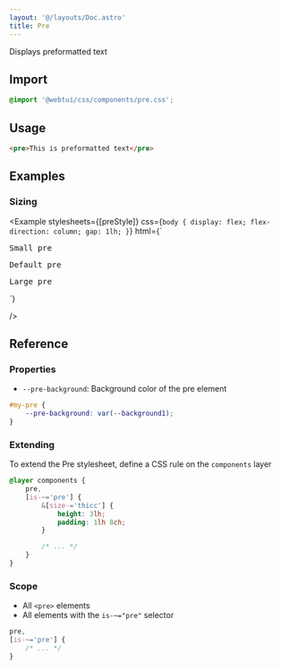 ```yaml
---
layout: '@/layouts/Doc.astro'
title: Pre
---
```



Displays preformatted text

<Example stylesheets={[preStyle]} html="<pre>This is preformatted text</pre>" />

## Import

```css
@import '@webtui/css/components/pre.css';
```

## Usage

```html
<pre>This is preformatted text</pre>
```

## Examples

### Sizing

<Example
    stylesheets={[preStyle]}
    css={`
        body {
            display: flex;
            flex-direction: column;
            gap: 1lh;
        }
    `}
    html={`<pre size-="small">Small pre</pre>
<pre>Default pre</pre>
<pre size-="large">Large pre</pre>`}
/>

## Reference

### Properties

- `--pre-background`: Background color of the pre element

```css
#my-pre {
    --pre-background: var(--background1);
}
```

### Extending

To extend the Pre stylesheet, define a CSS rule on the `components` layer

```css
@layer components {
    pre,
    [is-~='pre'] {
        &[size-='thicc'] {
            height: 3lh;
            padding: 1lh 8ch;
        }

        /* ... */
    }
}
```

### Scope

- All `<pre>` elements
- All elements with the `is-~="pre"` selector

```css
pre,
[is-~='pre'] {
    /* ... */
}
```
